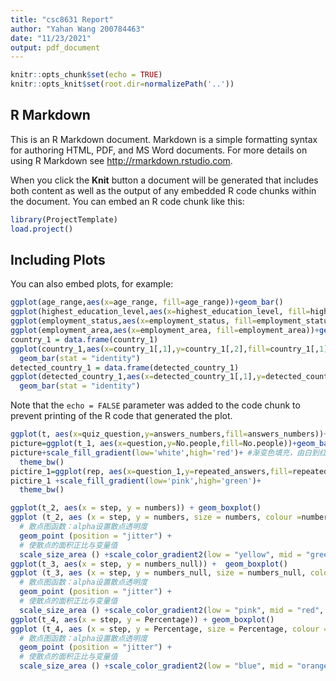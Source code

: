 ```yaml
---
title: "csc8631 Report"
author: "Yahan Wang 200784463"
date: "11/23/2021"
output: pdf_document
---
```


```r
knitr::opts_chunk$set(echo = TRUE)
knitr::opts_knit$set(root.dir=normalizePath('..'))
```

## R Markdown

This is an R Markdown document. Markdown is a simple formatting syntax for authoring HTML, PDF, and MS Word documents. For more details on using R Markdown see <http://rmarkdown.rstudio.com>.

When you click the **Knit** button a document will be generated that includes both content as well as the output of any embedded R code chunks within the document. You can embed an R code chunk like this:

```r
library(ProjectTemplate)
load.project()
```

## Including Plots

You can also embed plots, for example:

```r
ggplot(age_range,aes(x=age_range, fill=age_range))+geom_bar() 
ggplot(highest_education_level,aes(x=highest_education_level, fill=highest_education_level))+geom_bar()  
ggplot(employment_status,aes(x=employment_status, fill=employment_status))+geom_bar()  
ggplot(employment_area,aes(x=employment_area, fill=employment_area))+geom_bar()
country_1 = data.frame(country_1)
ggplot(country_1,aes(x=country_1[,1],y=country_1[,2],fill=country_1[,1])) +
  geom_bar(stat = "identity")
detected_country_1 = data.frame(detected_country_1)
ggplot(detected_country_1,aes(x=detected_country_1[,1],y=detected_country_1[,2],fill=detected_country_1[,1])) +
  geom_bar(stat = "identity")
```

Note that the `echo = FALSE` parameter was added to the code chunk to prevent printing of the R code that generated the plot.

```r

ggplot(t, aes(x=quiz_question,y=answers_numbers,fill=answers_numbers))+geom_bar(stat="identity")+coord_polar(theta = "x", direction=1)
picture=ggplot(t_1, aes(x=question,y=No.people,fill=No.people))+geom_bar(stat="identity")+coord_polar(theta = "x", direction=1)
picture+scale_fill_gradient(low='white',high='red')+ #渐变色填充，由白到红
  theme_bw()
pictire_1=ggplot(rep, aes(x=question_1,y=repeated_answers,fill=repeated_answers))+geom_bar(stat="identity")+coord_polar(theta = "x", direction=1)
pictire_1 +scale_fill_gradient(low='pink',high='green')+ 
  theme_bw()
```
```r
ggplot(t_2, aes(x = step, y = numbers)) + geom_boxplot() 
ggplot (t_2, aes (x = step, y = numbers, size = numbers, colour =numbers)) +
  # 散点图函数：alpha设置散点透明度
  geom_point (position = "jitter") +
  # 使散点的面积正比与变量值
  scale_size_area () +scale_color_gradient2(low = "yellow", mid = "green", high = "brown")
ggplot(t_3, aes(x = step, y = numbers_null)) +  geom_boxplot()
ggplot (t_3, aes (x = step, y = numbers_null, size = numbers_null, colour =numbers_null)) +
  # 散点图函数：alpha设置散点透明度
  geom_point (position = "jitter") +
  # 使散点的面积正比与变量值
  scale_size_area () +scale_color_gradient2(low = "pink", mid = "red", high = "blue")
ggplot(t_4, aes(x = step, y = Percentage)) + geom_boxplot() 
ggplot (t_4, aes (x = step, y = Percentage, size = Percentage, colour =Percentage)) +
  # 散点图函数：alpha设置散点透明度
  geom_point (position = "jitter") +
  # 使散点的面积正比与变量值
  scale_size_area () +scale_color_gradient2(low = "blue", mid = "orange", high = "purple")

```